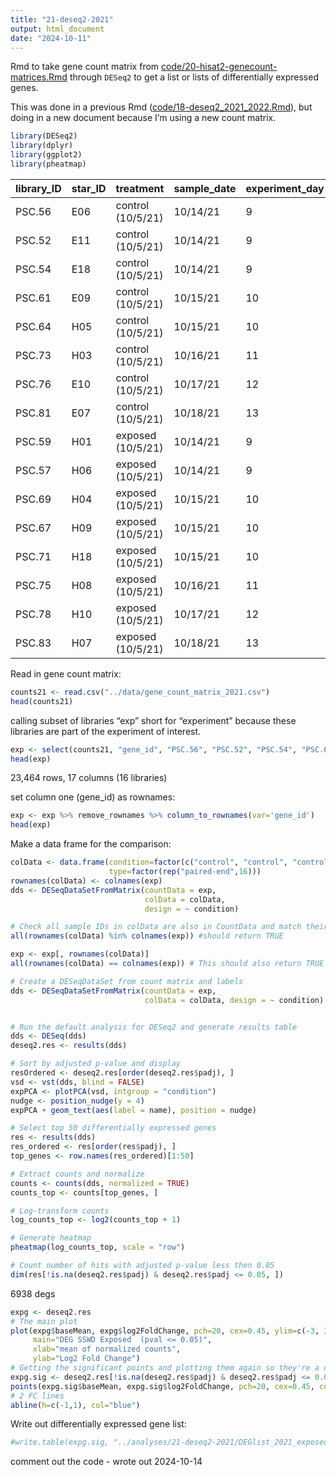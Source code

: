 ```yaml
---
title: "21-deseq2-2021"
output: html_document
date: "2024-10-11"
---
```

Rmd to take gene count matrix from [code/20-hisat2-genecount-matrices.Rmd](https://github.com/grace-ac/paper-pycno-sswd-2021-2022/blob/main/code/20-hisat2-genecount-matrices.Rmd) through `DESeq2` to get a list or lists of differentially expressed genes. 

This was done in a previous Rmd ([code/18-deseq2_2021_2022.Rmd](https://github.com/grace-ac/paper-pycno-sswd-2021-2022/blob/main/code/18-deseq2_2021_2022.Rmd)), but doing in a new document because I'm using a new count matrix. 

```r
library(DESeq2)
library(dplyr)
library(ggplot2)
library(pheatmap)
```


| library_ID | star_ID | treatment         | sample_date | experiment_day |
|------------|---------|-------------------|-------------|----------------|
| PSC.56     | E06     | control (10/5/21) | 10/14/21    | 9              |
| PSC.52     | E11     | control (10/5/21) | 10/14/21    | 9              |
| PSC.54     | E18     | control (10/5/21) | 10/14/21    | 9              |
| PSC.61     | E09     | control (10/5/21) | 10/15/21    | 10             |
| PSC.64     | H05     | control (10/5/21) | 10/15/21    | 10             |
| PSC.73     | H03     | control (10/5/21) | 10/16/21    | 11             |
| PSC.76     | E10     | control (10/5/21) | 10/17/21    | 12             |
| PSC.81     | E07     | control (10/5/21) | 10/18/21    | 13             |
| PSC.59     | H01     | exposed (10/5/21) | 10/14/21    | 9              |
| PSC.57     | H06     | exposed (10/5/21) | 10/14/21    | 9              |
| PSC.69     | H04     | exposed (10/5/21) | 10/15/21    | 10             |
| PSC.67     | H09     | exposed (10/5/21) | 10/15/21    | 10             |
| PSC.71     | H18     | exposed (10/5/21) | 10/15/21    | 10             |
| PSC.75     | H08     | exposed (10/5/21) | 10/16/21    | 11             |
| PSC.78     | H10     | exposed (10/5/21) | 10/17/21    | 12             |
| PSC.83     | H07     | exposed (10/5/21) | 10/18/21    | 13             |

Read in gene count matrix:
```r
counts21 <- read.csv("../data/gene_count_matrix_2021.csv")
head(counts21)
```
calling subset of libraries "exp" short for "experiment" because these libraries are part of the experiment of interest. 
```r
exp <- select(counts21, "gene_id", "PSC.56", "PSC.52", "PSC.54", "PSC.61", "PSC.64", "PSC.73", "PSC.76", "PSC.81", "PSC.59", "PSC.57", "PSC.69", "PSC.67", "PSC.71", "PSC.75", "PSC.78", "PSC.83")
head(exp)
```
23,464 rows, 17 columns (16 libraries)

set column one (gene_id) as rownames: 
```r
exp <- exp %>% remove_rownames %>% column_to_rownames(var='gene_id')
head(exp)
```



Make a data frame for the comparison: 
```r
colData <- data.frame(condition=factor(c("control", "control", "control", "control", "control", "control", "control", "control", "exposed", "exposed", "exposed", "exposed", "exposed", "exposed", "exposed", "exposed")),
                      type=factor(rep("paired-end",16)))
rownames(colData) <- colnames(exp)
dds <- DESeqDataSetFromMatrix(countData = exp,
                              colData = colData,
                              design = ~ condition)
```


```r
# Check all sample IDs in colData are also in CountData and match their orders
all(rownames(colData) %in% colnames(exp)) #should return TRUE
```

```r
exp <- exp[, rownames(colData)]
all(rownames(colData) == colnames(exp)) # This should also return TRUE
```

```r
# Create a DESeqDataSet from count matrix and labels
dds <- DESeqDataSetFromMatrix(countData = exp,
                              colData = colData, design = ~ condition)


# Run the default analysis for DESeq2 and generate results table
dds <- DESeq(dds)
deseq2.res <- results(dds)

# Sort by adjusted p-value and display
resOrdered <- deseq2.res[order(deseq2.res$padj), ]
vsd <- vst(dds, blind = FALSE)
expPCA <- plotPCA(vsd, intgroup = "condition")
nudge <- position_nudge(y = 4)
expPCA + geom_text(aes(label = name), position = nudge)
```
```r
# Select top 50 differentially expressed genes
res <- results(dds)
res_ordered <- res[order(res$padj), ]
top_genes <- row.names(res_ordered)[1:50]

# Extract counts and normalize
counts <- counts(dds, normalized = TRUE)
counts_top <- counts[top_genes, ]

# Log-transform counts
log_counts_top <- log2(counts_top + 1)

# Generate heatmap
pheatmap(log_counts_top, scale = "row")

```

```r
# Count number of hits with adjusted p-value less then 0.05
dim(res[!is.na(deseq2.res$padj) & deseq2.res$padj <= 0.05, ])
```
6938 degs

```r
expg <- deseq2.res
# The main plot
plot(expg$baseMean, expg$log2FoldChange, pch=20, cex=0.45, ylim=c(-3, 3), log="x", col="darkgray",
     main="DEG SSWD Exposed  (pval <= 0.05)",
     xlab="mean of normalized counts",
     ylab="Log2 Fold Change")
# Getting the significant points and plotting them again so they're a different color
expg.sig <- deseq2.res[!is.na(deseq2.res$padj) & deseq2.res$padj <= 0.05, ]
points(expg.sig$baseMean, expg.sig$log2FoldChange, pch=20, cex=0.45, col="red")
# 2 FC lines
abline(h=c(-1,1), col="blue")
```
Write out differentially expressed gene list: 
```r
#write.table(expg.sig, "../analyses/21-deseq2-2021/DEGlist_2021_exposedVcontrol.tab", sep = '\t', row.names = T, quote = F)
```
comment out the code - wrote out 2024-10-14




